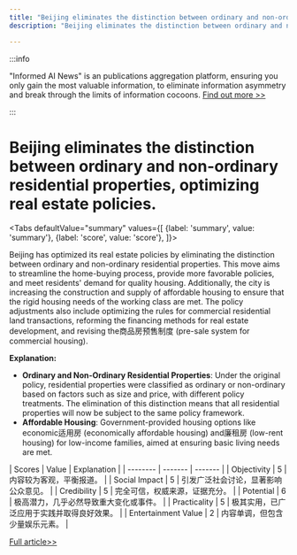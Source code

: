 ```yaml
---
title: "Beijing eliminates the distinction between ordinary and non-ordinary residential properties, optimizing real estate policies."
description: "Beijing eliminates the distinction between ordinary and non-ordinary residential properties, optimizing real estate policies."

---
```



:::info

"Informed AI News" is an publications aggregation platform, ensuring you only gain the most valuable information, to eliminate information asymmetry and break through the limits of information cocoons.  [Find out more >>](/)

:::

# Beijing eliminates the distinction between ordinary and non-ordinary residential properties, optimizing real estate policies.


<Tabs
	defaultValue="summary"
	values={[
	{label: 'summary', value: 'summary'},
	{label: 'score', value: 'score'},
]}>
<TabItem value="summary">


Beijing has optimized its real estate policies by eliminating the distinction between ordinary and non-ordinary residential properties. This move aims to streamline the home-buying process, provide more favorable policies, and meet residents' demand for quality housing. Additionally, the city is increasing the construction and supply of affordable housing to ensure that the rigid housing needs of the working class are met. The policy adjustments also include optimizing the rules for commercial residential land transactions, reforming the financing methods for real estate development, and revising the商品房预售制度 (pre-sale system for commercial housing).

**Explanation:**
- **Ordinary and Non-Ordinary Residential Properties**: Under the original policy, residential properties were classified as ordinary or non-ordinary based on factors such as size and price, with different policy treatments. The elimination of this distinction means that all residential properties will now be subject to the same policy framework.
- **Affordable Housing**: Government-provided housing options like economic适用房 (economically affordable housing) and廉租房 (low-rent housing) for low-income families, aimed at ensuring basic living needs are met.
</TabItem>
<TabItem value="score">
	| Scores     | Value   | Explanation |
	| -------- | ------- | ------- |
	| Objectivity  | 5    | 内容较为客观，平衡报道。    |
	| Social Impact | 5     | 引发广泛社会讨论，显著影响公众意见。    |
	| Credibility    | 5    | 完全可信，权威来源，证据充分。    |
	| Potential    | 6    | 极高潜力，几乎必然导致重大变化或事件。    |
	| Practicality    | 5    | 极其实用，已广泛应用于实践并取得良好效果。    |
	| Entertainment Value    | 2    | 内容单调，但包含少量娱乐元素。    |
</TabItem>
</Tabs>

[Full article>>](https://readhub.cn/topic/8d1XBRMYpwg)
